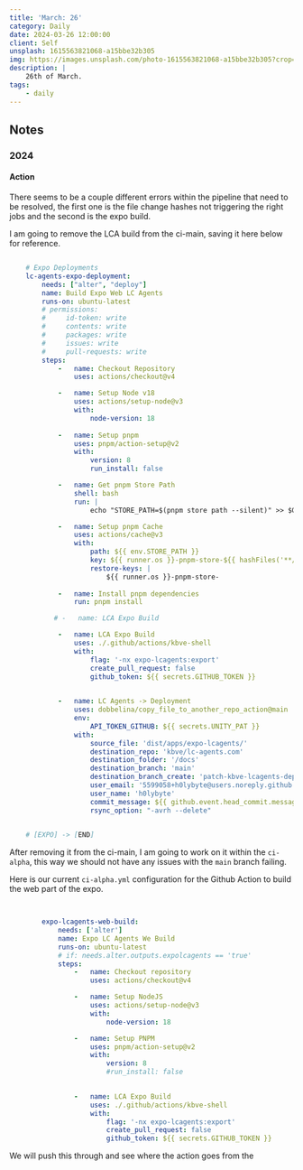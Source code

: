 ```yaml
---
title: 'March: 26'
category: Daily
date: 2024-03-26 12:00:00
client: Self
unsplash: 1615563821068-a15bbe32b305
img: https://images.unsplash.com/photo-1615563821068-a15bbe32b305?crop=entropy&cs=srgb&fm=jpg&ixid=MnwzNjM5Nzd8MHwxfHJhbmRvbXx8fHx8fHx8fDE2ODE3NDg2ODY&ixlib=rb-4.0.3&q=85
description: |
    26th of March.
tags:
    - daily
---
```




<MDXJS>

## Notes

</MDXJS>


<MDXJS>

### 2024

<MDXJS>

#### Action

There seems to be a couple different errors within the pipeline that need to be resolved, the first one is the file change hashes not triggering the right jobs and the second is the expo build.

I am going to remove the LCA build from the ci-main, saving it here below for reference.

```yaml

    # Expo Deployments
    lc-agents-expo-deployment:
        needs: ["alter", "deploy"]
        name: Build Expo Web LC Agents
        runs-on: ubuntu-latest
        # permissions:
        #     id-token: write
        #     contents: write
        #     packages: write
        #     issues: write
        #     pull-requests: write
        steps:
            -   name: Checkout Repository
                uses: actions/checkout@v4

            -   name: Setup Node v18
                uses: actions/setup-node@v3
                with:
                    node-version: 18
            
            -   name: Setup pnpm
                uses: pnpm/action-setup@v2
                with:
                    version: 8
                    run_install: false

            -   name: Get pnpm Store Path
                shell: bash
                run: |
                    echo "STORE_PATH=$(pnpm store path --silent)" >> $GITHUB_ENV

            -   name: Setup pnpm Cache
                uses: actions/cache@v3
                with:
                    path: ${{ env.STORE_PATH }}
                    key: ${{ runner.os }}-pnpm-store-${{ hashFiles('**/pnpm-lock.yaml') }}
                    restore-keys: |
                        ${{ runner.os }}-pnpm-store-
            
            -   name: Install pnpm dependencies
                run: pnpm install

           # -   name: LCA Expo Build

            -   name: LCA Expo Build
                uses: ./.github/actions/kbve-shell
                with:
                    flag: '-nx expo-lcagents:export'
                    create_pull_request: false
                    github_token: ${{ secrets.GITHUB_TOKEN }}

            
            -   name: LC Agents -> Deployment
                uses: dobbelina/copy_file_to_another_repo_action@main
                env:
                    API_TOKEN_GITHUB: ${{ secrets.UNITY_PAT }}
                with:
                    source_file: 'dist/apps/expo-lcagents/'
                    destination_repo: 'kbve/lc-agents.com'
                    destination_folder: '/docs'
                    destination_branch: 'main'
                    destination_branch_create: 'patch-kbve-lcagents-deploy'
                    user_email: '5599058+h0lybyte@users.noreply.github.com'
                    user_name: 'h0lybyte'
                    commit_message: ${{ github.event.head_commit.message }}
                    rsync_option: "-avrh --delete"
        

    # [EXPO] -> [END]


```

After removing it from the ci-main, I am going to work on it within the `ci-alpha`, this way we should not have any issues with the `main` branch failing.

Here is our current `ci-alpha.yml` configuration for the Github Action to build the web part of the expo.

```yaml

        
        expo-lcagents-web-build:
            needs: ['alter']
            name: Expo LC Agents We Build
            runs-on: ubuntu-latest
            # if: needs.alter.outputs.expolcagents == 'true'
            steps:
                -   name: Checkout repository
                    uses: actions/checkout@v4

                -   name: Setup NodeJS
                    uses: actions/setup-node@v3
                    with:
                        node-version: 18

                -   name: Setup PNPM
                    uses: pnpm/action-setup@v2
                    with:
                        version: 8
                        #run_install: false

                
                -   name: LCA Expo Build
                    uses: ./.github/actions/kbve-shell
                    with:
                        flag: '-nx expo-lcagents:export'
                        create_pull_request: false
                        github_token: ${{ secrets.GITHUB_TOKEN }}


```

We will push this through and see where the action goes from the

</MDXJS>

</MDXJS>